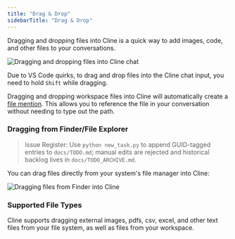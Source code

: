 ```yaml
---
title: "Drag & Drop"
sidebarTitle: "Drag & Drop"
---
```


Dragging and dropping files into Cline is a quick way to add images, code, and other files to your conversations.

<Frame>
	<img
		src="https://storage.googleapis.com/cline_public_images/docs/assets/dran-n-drop.gif"
		alt="Dragging and dropping files into Cline chat"
	/>
</Frame>

<Note>Due to VS Code quirks, to drag and drop files into the Cline chat input, you need to hold `Shift` while dragging.</Note>

Dragging and dropping workspace files into Cline will automatically create a [file mention](/features/at-mentions/file-mentions). This allows you to reference the file in your conversation without needing to type out the path.

### Dragging from Finder/File Explorer
> Issue Register: Use `python new_task.py` to append GUID-tagged entries to `docs/TODO.md`; manual edits are rejected and historical backlog lives in `docs/TODO_ARCHIVE.md`.

You can drag files directly from your system's file manager into Cline:

<Frame>
	<img
		src="https://storage.googleapis.com/cline_public_images/docs/assets/drag-n-drop-finder.gif"
		alt="Dragging files from Finder into Cline"
	/>
</Frame>

### Supported File Types

Cline supports dragging external images, pdfs, csv, excel, and other text files from your file system, as well as files from your workspace.
